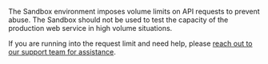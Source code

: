 The Sandbox environment imposes volume limits on API requests to prevent abuse.
The Sandbox should not be used to test the capacity of the production web service
in high volume situations.

If you are running into the request limit and need help, please [reach out to our
support team for assistance](https://dev.maxmind.com/minfraud/api-documentation/responses?lang=en#schema--response--warnings).
